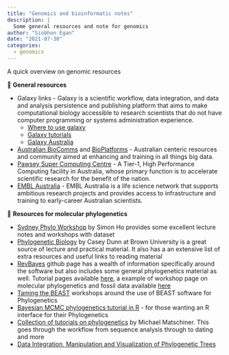 ```yaml
---
title: "Genomics and bioinformatic notes"
description: |
  Some general resources and note for genomics
author: "Siobhon Egan"
date: "2021-07-30"
categories:
  - genomics
---
```


[A quick overview on genomic resources]{.badge .badge-info}

🔗 **General resources**

-   Galaxy links - Galaxy is a scientific workflow, data integration, and data and analysis persistence and publishing platform that aims to make computational biology accessible to research scientists that do not have computer programming or systems administration experience.
    -   [Where to use galaxy](https://galaxyproject.org/use/)
    -   [Galaxy tutorials](https://galaxyproject.org/learn/)
    -   [Galaxy Australia](https://usegalaxy.org.au/)
-   [Australian BioComms](https://www.biocommons.org.au/) and [BioPlatforms](https://bioplatforms.com/biocommons/) - Australian centeric resources and community aimed at enhancing and training in all things big data.
-   [Pawsey Super Computing Centre](https://pawsey.org.au/) - A Tier-1, High Performance Computing facility in Australia, whose primary function is to accelerate scientific research for the benefit of the nation.
-   [EMBL Australia](https://www.emblaustralia.org/) - EMBL Australia is a life science network that supports ambitious research projects and provides access to infrastructure and training to early-career Australian scientists.

🔗 **Resources for molecular phylogenetics**

-   [Sydney Phylo Workshop](https://github.com/simon-ho/SydneyPhyloWorkshop) by Simon Ho provides some excellent lecture notes and workshops with dataset
-   [Phylogenetic Biology](https://github.com/Phylogenetics-Brown-BIOL1425/phylogeneticbiology) by Casey Dunn at Brown University is a great source of lecture and practical material. It also has a an extensive list of extra resources and useful links to reading material
-   [RevBayes](https://github.com/revbayes) github page has a wealth of information specifically around the software but also includes some general phylogenetics material as well. Tutorial pages available [here](https://revbayes.github.io/tutorials/), a example of workshop page on molecular phylogenetics and fossil data available [here](http://phyloworks.org/revbayes-workshop2017/)
-   [Taming the BEAST](https://taming-the-beast.org/tutorials/Introduction-to-BEAST2/) workshops around the use of BEAST software for Phylogenetics
-   [Bayesian MCMC phylogenetics tutorial in R](https://github.com/thednainus/Bayesian_tutorial) - for those wanting an R interface for their Phylogenetics
-   [Collection of tutorials on phylogenetics](https://github.com/mmatschiner/tutorials) by Michael Matschiner. This goes through the workflow from sequence analysis through to dating and more
-   [Data Integration, Manipulation and Visualization of Phylogenetic Trees](https://yulab-smu.github.io/treedata-book/index.html)
